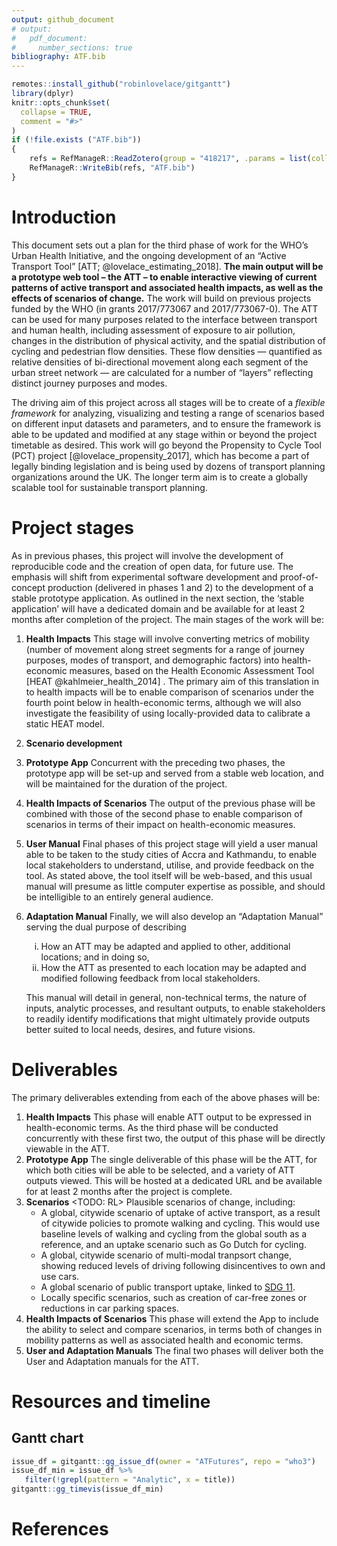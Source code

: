 ```yaml
---
output: github_document
# output:
#   pdf_document:
#     number_sections: true
bibliography: ATF.bib
---
```


<!-- README.md is generated from README.Rmd. Please edit that file -->

```r
remotes::install_github("robinlovelace/gitgantt")
library(dplyr)
knitr::opts_chunk$set(
  collapse = TRUE,
  comment = "#>"
)
if (!file.exists ("ATF.bib"))
{
    refs = RefManageR::ReadZotero(group = "418217", .params = list(collection = "TJEQMXJR", limit = 100))
    RefManageR::WriteBib(refs, "ATF.bib")
}
```

# Introduction

This document sets out a plan for the third phase of work for the WHO's Urban Health Initiative, and the ongoing development of an "Active Transport Tool" [ATT; @lovelace_estimating_2018].
**The main output will be a prototype web tool -- the ATT -- to enable interactive viewing of current patterns of active transport and associated health impacts, as well as the effects of scenarios of change.**
The work will build on previous projects funded by the WHO (in grants 2017/773067 and 2017/773067-0).
The ATT can be used for many purposes related to the interface between transport and human health, including assessment of exposure to air pollution, changes in the distribution of physical activity, and the spatial distribution of cycling and pedestrian flow densities.
These flow densities --- quantified as relative densities of bi-directional movement along each segment of the urban street network --- are calculated for a number of "layers" reflecting distinct journey purposes and modes.

The driving aim of this project across all stages will be to create of a *flexible framework* for analyzing, visualizing and testing a range of scenarios based on different input datasets and parameters, and to ensure the framework is able to be updated and modified at any stage within or beyond the project timetable as desired.
This work will go beyond the Propensity to Cycle Tool (PCT) project [@lovelace_propensity_2017], which has become a part of legally binding legislation and is being used by dozens of transport planning organizations around the UK.
The longer term aim is to create a globally scalable tool for sustainable transport planning.

# Project stages

As in previous phases, this project will involve the development of reproducible code and the creation of open data, for future use.
The emphasis will shift from experimental software development and proof-of-concept production (delivered in phases 1 and 2) to the development of a stable prototype application.
As outlined in the next section, the 'stable application' will have a dedicated domain and be available for at least 2 months after completion of the project.
The main stages of the work will be:

<!-- 1. **Analytic Methods and Software** Phase II resulted in a prototype ATT representing patterns of active travel in Accra only.  -->
<!--    This third Phase will apply all previous analyses to Kathmandu, thereby consolidating code and ensuring transferability between locations. -->

1. **Health Impacts** This stage will involve converting metrics of mobility (number of movement along street segments for a range of journey purposes, modes of transport, and demographic factors) into health-economic measures, based on the Health Economic Assessment Tool [HEAT @kahlmeier_health_2014]  .
   The primary aim of this translation in to health impacts will be to enable comparison of scenarios under the fourth point below in health-economic terms, although we will also investigate the feasibility of using locally-provided data to calibrate a static HEAT model.
1. **Scenario development**  
1. **Prototype App** Concurrent with the preceding two phases, the prototype app will be set-up and served from a stable web location, and will be maintained for the duration of the project.
1. **Health Impacts of Scenarios** The output of the previous phase will be combined with those of the second phase to enable comparison of scenarios in terms of their impact on health-economic measures.
1. **User Manual** Final phases of this project stage will yield a user manual able to be taken to the study cities of Accra and Kathmandu, to enable local stakeholders to understand, utilise, and provide feedback on the tool.
   As stated above, the tool itself will be web-based, and this usual manual will presume as little computer expertise as possible, and should be intelligible to an entirely general audience.
1. **Adaptation Manual** Finally, we will also develop an "Adaptation Manual" serving the dual purpose of describing

   (i) How an ATT may be adapted and applied to other, additional locations; and in doing so,
   (ii) How the ATT as presented to each location may be adapted and modified following feedback from local stakeholders.
   
   This manual will detail in general, non-technical terms, the nature of inputs, analytic processes, and resultant outputs, to enable stakeholders to readily identify modifications that might ultimately provide outputs better suited to local needs, desires, and future visions.

# Deliverables

The primary deliverables extending from each of the above phases will be:

<!-- 1. **Analytic Methods and Software** This phase will not produce any concrete deliverables, but will provide for both cities the necessary input data to allow the development of individually adapted ATT. -->
1. **Health Impacts** This phase will enable ATT output to be expressed in health-economic terms.
   As the third phase will be conducted concurrently with these first two, the output of this phase will be directly viewable in the ATT.
1.  **Prototype App** The single deliverable of this phase will be the ATT, for which both cities will be able to be selected, and a variety of ATT outputs viewed. This will be hosted at a dedicated URL and be available for at least 2 months after the project is complete.
1.  **Scenarios** \<TODO: RL\> Plausible scenarios of change, including:
    - A global, citywide scenario of uptake of active transport, as a result of citywide policies to promote walking and cycling. This would use baseline levels of walking and cycling from the global south as a reference, and an uptake scenario such as Go Dutch for cycling.
    - A global, citywide scenario of multi-modal tranpsort change, showing reduced levels of driving following disincentives to own and use cars.
    - A global scenario of public transport uptake, linked to [SDG 11](https://sustainabledevelopment.un.org/sdg11).
    - Locally specific scenarios, such as creation of car-free zones or reductions in car parking spaces.
1. **Health Impacts of Scenarios** This phase will extend the App to include the ability to select and compare scenarios, in terms both of changes in mobility patterns as well as associated health and economic terms.
1. **User and Adaptation Manuals** The final two phases will deliver both the User and Adaptation manuals for the ATT.

# Resources and timeline


## Gantt chart

```r
issue_df = gitgantt::gg_issue_df(owner = "ATFutures", repo = "who3")
issue_df_min = issue_df %>% 
   filter(!grepl(pattern = "Analytic", x = title))
gitgantt::gg_timevis(issue_df_min)
```

# References
